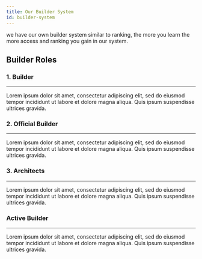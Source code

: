 ```yaml
---
title: Our Builder System
id: builder-system
---
```


<ResponsiveIframe link="https://app.milanote.com/1Nhtcs1ZKGFc9K?p=Cyzn9fTkGZQ" />
we have our own builder system similar to ranking, the more you learn the more access and ranking you gain in our system.

## Builder Roles
<div class="container row">
  <div class="row">
    <div class="col col--6" style={{paddingBottom: "1rem"}}>
        <div class="card-demo">
            <div class="card">
                <div class="card__image" style={{backgroundColor:"#55b2a6", height:"1rem"}} />
                <div class="card__header">
                    <h3 id="builder">1. Builder</h3>
                </div>
                <div class="card__body">
                    <p> <hr/>
                        Lorem ipsum dolor sit amet, consectetur adipiscing elit, sed do eiusmod
                        tempor incididunt ut labore et dolore magna aliqua. Quis ipsum
                        suspendisse ultrices gravida.
                    </p>
                </div>
            </div>
        </div>
    </div>
    <div class="col col--6" style={{paddingBottom: "1rem"}}>
        <div class="card-demo">
            <div class="card">
                <div class="card__image" style={{backgroundColor:"#ad6fff", height:"1rem"}} />
                <div class="card__header">
                    <h3 id="official-builder">2. Official Builder</h3>
                </div>
                <div class="card__body">
                    <p> <hr/>
                        Lorem ipsum dolor sit amet, consectetur adipiscing elit, sed do eiusmod
                        tempor incididunt ut labore et dolore magna aliqua. Quis ipsum
                        suspendisse ultrices gravida.
                    </p>
                </div>
            </div>
        </div>
    </div>
    <div class="col col--6" style={{paddingBottom: "1rem"}}>
        <div class="card-demo">
            <div class="card">
                <div class="card__image" style={{backgroundColor:"#4ebafd", height:"1rem"}} />
                <div class="card__header">
                    <h3 id="architects">3. Architects</h3>
                </div>
                <div class="card__body">
                    <p> <hr/>
                        Lorem ipsum dolor sit amet, consectetur adipiscing elit, sed do eiusmod
                        tempor incididunt ut labore et dolore magna aliqua. Quis ipsum
                        suspendisse ultrices gravida.
                    </p>
                </div>
            </div>
        </div>
    </div>
    <div class="col col--6">
        <div class="card-demo">
            <div class="card">
                <div class="card__image" style={{backgroundColor:"#ffd14d", height:"1rem"}} />
                <div class="card__header">
                    <h3 id="active-builder">Active Builder</h3>
                </div>
                <div class="card__body">
                    <p> <hr/>
                        Lorem ipsum dolor sit amet, consectetur adipiscing elit, sed do eiusmod
                        tempor incididunt ut labore et dolore magna aliqua. Quis ipsum
                        suspendisse ultrices gravida.
                    </p>
                </div>
            </div>
        </div>
    </div>
  </div>
</div>